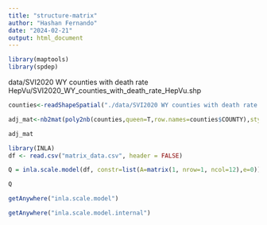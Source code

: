 ```yaml
---
title: "structure-matrix"
author: "Hashan Fernando"
date: "2024-02-21"
output: html_document
---
```



```r
library(maptools)
library(spdep)
```
data/SVI2020 WY counties with death rate HepVu/SVI2020_WY_counties_with_death_rate_HepVu.shp

```r
counties<-readShapeSpatial("./data/SVI2020 WY counties with death rate HepVu/SVI2020_WY_counties_with_death_rate_HepVu.shp")
```
```r
adj_mat<-nb2mat(poly2nb(counties,queen=T,row.names=counties$COUNTY),style="B")
```


```r
adj_mat
```
```r
library(INLA)   
df <- read.csv("matrix_data.csv", header = FALSE)
```

```r
Q = inla.scale.model(df, constr=list(A=matrix(1, nrow=1, ncol=12),e=0))
```

```r
Q
```


```r
getAnywhere("inla.scale.model")
```

```r
getAnywhere("inla.scale.model.internal")

```

